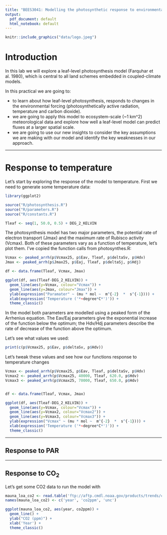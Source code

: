 ```yaml
---
title: "BEES3041: Modelling the photosynthetic response to environmental conditions"
output:
  pdf_document: default
  html_notebook: default
---
```


```r
knitr::include_graphics("data/logo.jpeg")
```

# Introduction

In this lab we will explore a leaf-level photosynthesis model (Farquhar et al. 1980), which is central to all land schemes embedded in coupled-climate models.

In this practical we are going to:

* to learn about how leaf-level photosynthesis, responds to changes in the environmental forcing (photosynthetically active radiation, temperature and carbon dioxide).
* we are going to apply this model to ecosystem-scale (~1 km^2) meteorological data and explore how well a leaf-level model can predict fluxes at a larger spatial scale.
* we are going to use our new insights to consider the key assumptions we are making with our model and identify the key weaknesses in our approach.

***

# Response to temperature

Let's start by exploring the response of the model to temperature. First we need to generate some temperature data:

```r
library(ggplot2)

source("R/photosynthesis.R")
source("R/parameters.R")
source("R/constants.R")

Tleaf <- seq(1, 50.0, 0.5) + DEG_2_KELVIN
```

The photosynthesis model has two major parameters, the potential rate of electron
transport (Jmax) and the maximum rate of Rubisco activity (Vcmax). Both of these parameters vary as a function of temperature, let's plot them. I've copied the function calls from photosynthes.R:

```r
Vcmax <- peaked_arrh(p$Vcmax25, p$Eav, Tleaf, p$deltaSv, p$Hdv)
Jmax <- peaked_arrh(p$Jmax25, p$Eaj, Tleaf, p$deltaSj, p$Hdj)

df <- data.frame(Tleaf, Vcmax, Jmax)

ggplot(df, aes(Tleaf-DEG_2_KELVIN)) +
  geom_line(aes(y=Vcmax, colour="Vcmax")) +
  geom_line(aes(y=Jmax, colour="Jmax")) +
  ylab(expression("Paramater" ~ (mu * mol ~  m^{-2}  *  s^{-1}))) +
  xlab(expression('Temperature ('*~degree*C*')')) + 
  theme_classic()
```

In the model both parameters are modelled using a peaked form of the Arrhenius equation. The Eav/Eaj parameters give the exponential increase of the function below the optimum; the Hdv/Hdj parameters describe the rate of decrease of the function above the optimum. 

Let's see what values we used:  

```r
print(c(p$Vcmax25, p$Eav, p$deltaSv, p$Hdv))
```

Let's tweak these values and see how our functions response to temperature changes

```r
Vcmax <- peaked_arrh(p$Vcmax25, p$Eav, Tleaf, p$deltaSv, p$Hdv)
Vcmax2 <- peaked_arrh(p$Vcmax25, 40000, Tleaf, 620.0, p$Hdv)
Vcmax3 <- peaked_arrh(p$Vcmax25, 70000, Tleaf, 650.0, p$Hdv)


df <- data.frame(Tleaf, Vcmax, Jmax)

ggplot(df, aes(Tleaf-DEG_2_KELVIN)) +
  geom_line(aes(y=Vcmax, colour="Vcmax")) +
  geom_line(aes(y=Vcmax2, colour="Vcmax2")) +
  geom_line(aes(y=Vcmax3, colour="Vcmax3")) +
  ylab(expression("Vcmax" ~ (mu * mol ~  m^{-2}  *  s^{-1}))) +
  xlab(expression('Temperature ('*~degree*C*')')) + 
  theme_classic()
```

***

## Response to PAR

***

## Response to CO~2~

Let's get some CO2 data to run the model with

```r
mauna_loa_co2 <- read.table('ftp://aftp.cmdl.noaa.gov/products/trends/co2/co2_annmean_mlo.txt')
names(mauna_loa_co2) <- c('year', 'co2ppm', 'unc')

ggplot(mauna_loa_co2, aes(year, co2ppm)) +
  geom_line() +
  ylab("CO2 (ppm)") +
  xlab('Year') + 
  theme_classic()
```


